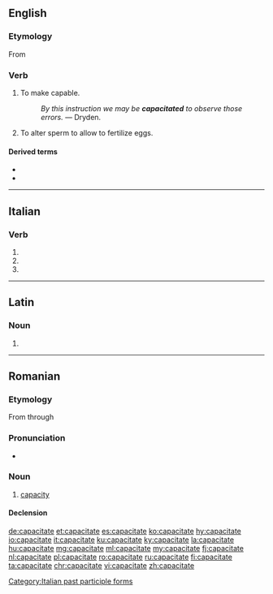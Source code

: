 ==English==

===Etymology===
{{PIE root|en|keh₂p}}
From {{suffix|capacity|ate|lang=en}}

===Verb===
{{en-verb|capacitat}}

# {{lb|en|transitive}} To make capable.
#: ''By this instruction we may be '''capacitated''' to observe those errors.'' &mdash; Dryden.
# {{lb|en|transitive|zoology}} To alter sperm to allow to fertilize eggs.

====Derived terms====
* {{l|en|incapacitate}}
* {{l|en|capacitation}}

----

==Italian==

===Verb===
{{head|it|verb form}}

# {{inflection of|capacitare||2|p|pres|indc|lang=it}}
# {{inflection of|capacitare||2|p|impr|lang=it}}
# {{feminine plural of|capacitato|lang=it}}

[[Category:Italian past participle forms]]

----

==Latin==

===Noun===
{{la-noun-form|capācitāte}}

# {{inflection of|capacitas|capācitās|abl|s|lang=la}}

----

==Romanian==

===Etymology===
From {{etyl|la|ro}} {{m|la|capacitas}} through {{etyl|fr|ro}} {{m|fr|capacité}}

===Pronunciation===
* {{IPA|[kapatʃiˈtate]|lang=ro}}

===Noun===
{{ro-noun|f|capacități}}

# [[capacity]]

====Declension====
{{ro-noun-f-tate|capaci}}

[[de:capacitate]]
[[et:capacitate]]
[[es:capacitate]]
[[ko:capacitate]]
[[hy:capacitate]]
[[io:capacitate]]
[[it:capacitate]]
[[ku:capacitate]]
[[ky:capacitate]]
[[la:capacitate]]
[[hu:capacitate]]
[[mg:capacitate]]
[[ml:capacitate]]
[[my:capacitate]]
[[fj:capacitate]]
[[nl:capacitate]]
[[pl:capacitate]]
[[ro:capacitate]]
[[ru:capacitate]]
[[fi:capacitate]]
[[ta:capacitate]]
[[chr:capacitate]]
[[vi:capacitate]]
[[zh:capacitate]]